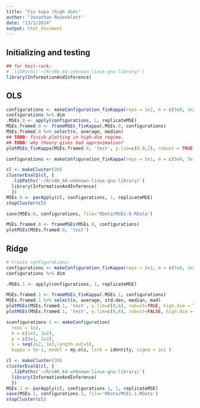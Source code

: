 ```yaml
---
title: "Fix kapa (high dim)"
author: "Jonathan Rosenblatt"
date: "13/1/2014"
output: html_document
---
```


## Initializing and testing
```r
## for hezi-rack: 
# .libPaths('~/R/x86_64-unknown-linux-gnu-library/')
library(InformationAndInference)
```



## OLS
```r
configurations <- makeConfiguration_fixKappa(reps = 1e2, m = c(5e0, 1e2), n = c(1.5e2, 1e3) , kappa = 0.1, lambda = NA, model = my.ols, link = identity, sigma = 1e1, beta.maker = makeBetasRandom, beta.star.maker = identityBeta, data.maker = makeRegressionData, truth.fun = truthOLS) 
configurations %>% dim
.MSEs.0 <- apply(configurations, 1, replicateMSE)
MSEs.framed.0 <- frameMSEs_fixKappa(.MSEs.0, configurations)
MSEs.framed.0 %>% select(n, average, median)
## TODO: finish plotting in high-dim regime.
## TODO: why theory gives bad approximation?
plotMSEs_fixKappa(MSEs.framed.0, 'test', y.lim=c(0.9,2), robust = TRUE)
```


```r
configurations <- makeConfiguration_fixKappa(reps = 5e1, m = c(5e0, 5e1), n = c(1.5e2, 2e2, 4e2) , kappa = c(0.1,0.5,0.9), lambda = 10, model = my.ols, link = identity, sigma = 1e1, beta.maker = makeBetasDeterministic, beta.star.maker = identityBeta, data.maker = makeRegressionData) 

cl <- makeCluster(30)
clusterEvalQ(cl, {
  .libPaths('~/R/x86_64-unknown-linux-gnu-library/')
  library(InformationAndInference)
  })
MSEs.0 <- parApply(cl, configurations, 1, replicateMSE)
stopCluster(cl)
```

```r
save(MSEs.0, configurations, file='RData/MSEs.0.RData')
```

```r
MSEs.framed.0 <- frameMSEs(MSEs.0, configurations)
plotMSEs(MSEs.framed.0, 'test')
```



## Ridge
```r
# Create configurations:
configurations <- makeConfiguration_fixKappa(reps = 2e1, m = c(5e0, 1e2), n = c(1.5e2, 2e2,4e2) , kappa = c(0.1, 0.8), lambda = 1e2, model = my.ridge, link = identity, sigma = 1e1, beta.maker=makeBetasRandom, beta.star.maker  = ridgeBeta, data.maker = makeRegressionData ) 
configurations %>% dim

.MSEs.1 <- apply(configurations, 1, replicateMSE)

MSEs.framed.1 <- frameMSEs_fixKappa(.MSEs.1, configurations)
MSEs.framed.1 %>% select(n, average, std.dev, median, mad)
plotMSEs(MSEs.framed.1, 'test', y.lim=c(0,6), robust=TRUE, high.dim = TRUE)
plotMSEs(MSEs.framed.1, 'test', y.lim=c(0,6), robust=FALSE, high.dim = TRUE)

```



```r
sconfigurations.1 <- makeConfiguration(
  reps = 1e2,
  m = c(1e1, 1e2), 
  p = c(5e1, 1e2), 
  n = seq(2e2, 1e3,length.out=5), 
  kappa = 5e-1, model = my.ols, link = identity, sigma = 1e1 ) 

cl <- makeCluster(30)
clusterEvalQ(cl, {
  .libPaths('~/R/x86_64-unknown-linux-gnu-library/')
  library(InformationAndInference)
  })
MSEs.1 <- parApply(cl, configurations.1, 1, replicateMSE)
save(MSEs.1, configurations.1, file='RData/MSEs.1.RData')
stopCluster(cl)
```
